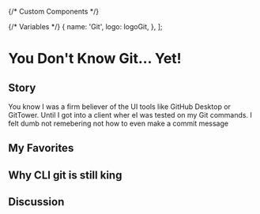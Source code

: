 {/* Custom Components */}

{/* Variables */}
  {
    name: 'Git',
    logo: logoGit,
  },
];

# You Don't Know Git… Yet!
<Libraries libraries={libraries} />

## Story
You know I was a firm believer of the UI tools like GitHub Desktop or GitTower. Until I got into a client wher eI was tested on my Git commands. I felt dumb not remebering not how to even make a commit message

## My Favorites

## Why CLI git is still king

## Discussion